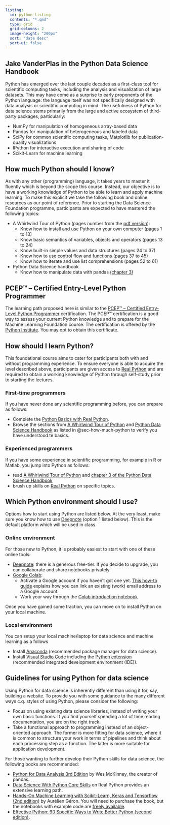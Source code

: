 ```yaml
---
listing:
  id: python-listing
  contents: "*.qmd"
  type: grid
  grid-columns: 2
  image-height: "200px"
  sort: "date desc"
  sort-ui: false
---
```


:::{.callout-note appearance="simple"}
## Jake VanderPlas in the Python Data Science Handbook

Python has emerged over the last couple decades as a first-class tool for scientific computing tasks, including the analysis and visualization of large datasets. This may have come as a surprise to early proponents of the Python language: the language itself was not specifically designed with data analysis or scientific computing in mind. The usefulness of Python for data science stems primarily from the large and active ecosystem of third-party packages, particularly:

- NumPy for manipulation of homogeneous array-based data
- Pandas for manipulation of heterogeneous and labeled data
- SciPy for common scientific computing tasks, Matplotlib for publication-quality visualizations
- IPython for interactive execution and sharing of code
- Scikit-Learn for machine learning
:::

::: {#python-listing}
:::

## How much Python should I know? {#sec-how-much-python}

As with any other (programming) language, it takes years to master it fluently which is beyond the scope this course. Instead, our objective is to have a working knowledge of Python to be able to learn and apply machine learning. To make this explicit we take the following book and online resources as our point of reference. Prior to starting the Data Science Foundation programme, participants are expected to have mastered the following topics:

- A Whirlwind Tour of Python (pages number from the [pdf version](https://github.com/EAISI/WhirlwindTourOfPython/blob/master/vanderplas2016whirlwind.pdf)):
  - Know how to install and use Python on your own computer (pages 1 to 13)
  - Know basic semantics of variables, objects and operators (pages 13 to 24)
  - Know built-in simple values and data structures (pages 24 to 37)
  - Know how to use control flow and functions (pages 37 to 45)
  - Know how to iterate and use list comprehensions (pages 52 to 61)
- Python Data Science handbook 
  - Know how to manipulate data with pandas [(chapter 3)](https://jakevdp.github.io/PythonDataScienceHandbook/03.00-introduction-to-pandas.html)

:::{.callout-note appearance="simple"}
## PCEP™ – Certified Entry-Level Python Programmer

The learning path proposed here is similar to the [PCEP™ – Certified Entry-Level Python Programmer](https://www.pythoninstitute.org/certification/pcpe-certified-entry-level-python-programmer/) certification. The PCEP™ certification is a good way to assess your current Python knowledge and to prepare for the Machine Learning Foundation course. The certification is offered by the [Python Institute](https://www.pythoninstitute.org/). You may opt to obtain this certificate.
:::

## How should I learn Python?

This foundational course aims to cater for participants both with and without programming experience. To ensure everyone is able to acquire the level described above, participants are given access to [Real Python](https://realpython.com) and are required to obtain a working knowledge of Python through self-study prior to starting the lectures. 

:::{.panel-tabset}
### First-time programmers

If you have never done any scientific programming before, you can prepare as follows:

- Complete the [Python Basics with Real Python](realpython.qmd).
- Browse the sections from [A Whirlwind Tour of Python](https://github.com/jads-nl/WhirlwindTourOfPython/blob/master/vanderplas2016whirlwind.pdf) and [Python Data Science Handbook](https://github.com/jads-nl/PythonDataScienceHandbook) as listed in @sec-how-much-python to verify you have understood te basics.

### Experienced programmers

If you have some experience in scientific programming, for example in R or Matlab, you jump into Python as follows:

- read [A Whirlwind Tour of Python](https://github.com/jads-nl/WhirlwindTourOfPython) and [chapter 3 of the Python Data Science Handbook](https://jakevdp.github.io/PythonDataScienceHandbook/03.00-introduction-to-pandas.html)
- brush up skills on [Real Python](https://realpython.com) on specific topics.
:::


## Which Python environment should I use?

Options how to start using Python are listed below. At the very least, make sure you know how to use [Deepnote](https://deepnote.com) (option 1 listed below). This is the default platform which will be used in class.

### Online environment
For those new to Python, it is probably easiest to start with one of these online tools:

- [Deepnote](https://deepnote.com/): there is a generous free-tier. If you decide to upgrade, you can collaborate and share notebooks privately.
- [Google Colab](https://colab.research.google.com/notebooks/intro.ipynb):
  - Activate a Google account if you haven't got one yet. [This how-to guide](../../assets/how-to-create-google-account.pdf) explains how you can link an existing (work) email address to a Google account.
  - Work your way through the [Colab introduction notebook](https://colab.research.google.com/notebooks/intro.ipynb)

Once you have gained some traction, you can move on to install Python on your local machine.

### Local environment

You can setup your local machine/laptop for data science and machine learning as a follows

- Install [Anaconda](https://www.anaconda.com/products/individual) (recommended package manager for data science).
- Install [Visual Studio Code](https://code.visualstudio.com/download) including the [Python extension](https://code.visualstudio.com/docs/languages/python) (recommended integrated development environment (IDE)).



## Guidelines for using Python for data science

Using Python for data science is inherently different than using it for, say, building a website. To provide you with some guidance to the many different ways c.q. styles of using Python, please consider the following:

- Focus on using existing data science libraries, instead of writing your own basic functions. If you find yourself spending a lot of time reading documentation, you are on the right track.
- Take a functional approach to programming instead of an object-oriented approach. The former is more fitting for data science, where it is common to structure your work in terms of pipelines and think about each processing step as a function. The latter is more suitable for application development.

For those wanting to further develop their Python skills for data science, the following books are recommended:

- [Python for Data Analysis 3rd Edition](https://wesmckinney.com/book/) by Wes McKinney, the creator of pandas.
- [Data Science With Python Core Skills](https://realpython.com/learning-paths/data-science-python-core-skills/) on Real Python provides an extensive learning path.
- [Hands-On Machine Learning with Scikit-Learn, Keras and Tensorflow (2nd edition)](https://github.com/jads-nl/handson-ml2) by Aurélien Géron. You will need to purchase the book, but the notebooks with example code are [freely available](https://github.com/jads-nl/handson-ml2).
- [Effective Python: 90 Specific Ways to Write Better Python (second edition)](https://effectivepython.com/).